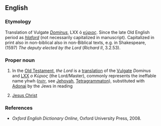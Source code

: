 ==English==
{{merge|Lord}}
===Etymology===
Translation of Vulgate ''[[Dominus]]'', LXX ὁ [[κύριος]]. Since the late Old English period as ''[[hlaford]]'' (not necessarily capitalized in manuscript). 
Capitalized in print also in non-biblical also in non-Biblical texts, e.g. in Shakespeare, (1597) ''The deputy elected by the Lord'' (''Richard II'', 3.2.53). 

===Proper noun===
{{en-proper noun|head=[[the|The]] [[Lord]]}}

# {{context|biblical}} In the [[Old Testament]], ''the Lord'' is a [[translation]] of the [[Vulgate]] ''Dominus'' and [[LXX]] ''ο Κύριος'' (the Lord/Master), commonly represents the ineffable name yhwh ([[יהוה]], see [[Jehovah]], [[Tetragrammaton]]), substituted with [[Adonai]] by the Jews in reading
# {{context|biblical}} [[Jesus Christ]]

===References===
* ''Oxford English Dictionary Online'', Oxford University Press, 2008.